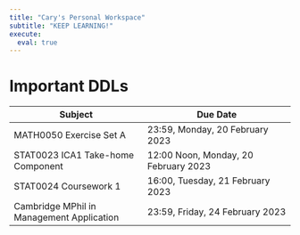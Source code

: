 ```yaml
---
title: "Cary's Personal Workspace"
subtitle: "KEEP LEARNING!"
execute: 
  eval: true
---
```


# Important DDLs {#welcome}

| **Subject**                               | **Due Date**                         |
|----------------------------|-------------------------------|
| MATH0050 Exercise Set A                   | 23:59, Monday, 20 February 2023      |
| STAT0023 ICA1 Take-home Component         | 12:00 Noon, Monday, 20 February 2023 |
| STAT0024 Coursework 1                     | 16:00, Tuesday, 21 February 2023     |
| Cambridge MPhil in Management Application | 23:59, Friday, 24 February 2023      |
